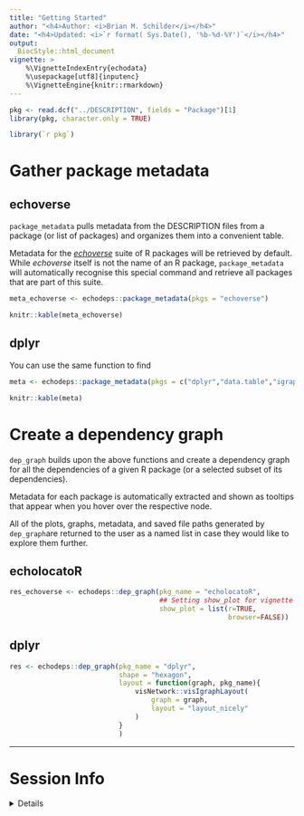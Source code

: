 ```yaml
---
title: "Getting Started" 
author: "<h4>Author: <i>Brian M. Schilder</i></h4>" 
date: "<h4>Updated: <i>`r format( Sys.Date(), '%b-%d-%Y')`</i></h4>"
output:
  BiocStyle::html_document
vignette: >
    %\VignetteIndexEntry{echodata} 
    %\usepackage[utf8]{inputenc}
    %\VignetteEngine{knitr::rmarkdown}
---
```



```r
pkg <- read.dcf("../DESCRIPTION", fields = "Package")[1]
library(pkg, character.only = TRUE)
```


```R
library(`r pkg`)
```

<!-- not run simply bc it causes weird errors with devtools::check() -->

# Gather package metadata

## echoverse

`package_metadata` pulls metadata from the DESCRIPTION files from a package 
(or list of packages) and organizes them into a convenient table.

Metadata for the [*echoverse*](https://github.com/topics/echoverse) suite of 
R packages will be retrieved by default.
While *echoverse* itself is not the name of an R package, `package_metadata`
will automatically recognise this special command and retrieve 
all packages that are part of this suite. 

```r
meta_echoverse <- echodeps::package_metadata(pkgs = "echoverse")

knitr::kable(meta_echoverse)
```

## dplyr 

You can use the same function to find 

```r
meta <- echodeps::package_metadata(pkgs = c("dplyr","data.table","igraph"))

knitr::kable(meta)
```


# Create a dependency graph

`dep_graph` builds upon the above functions and create a dependency graph for
all the dependencies of a given R package
(or a selected subset of its dependencies). 

Metadata for each package is automatically extracted and shown as tooltips that
appear when you hover over the respective node.

All of the plots, graphs, metadata, and saved file paths generated by
`dep_graph`are returned to the user as a named list in case they would like
to explore them further.

## echolocatoR

```r
res_echoverse <- echodeps::dep_graph(pkg_name = "echolocatoR",
                                     ## Setting show_plot for vignette purposes
                                     show_plot = list(r=TRUE,
                                                      browser=FALSE))
```
## dplyr

<!-- Cannot run more than one dep_graph example per vignette because rmarkdown will get confused and think the same code chunk names are being used multiple times. I think this happens because pkgnet::CreatePackageReport is rendering an rmarkdown within another rmarkdown (this vignette) -->

```r
res <- echodeps::dep_graph(pkg_name = "dplyr",
                           shape = "hexagon", 
                           layout = function(graph, pkg_name){
                               visNetwork::visIgraphLayout(
                                   graph = graph,
                                   layout = "layout_nicely"
                               )
                           }
                           )
```

<hr> 

# Session Info 

<details> 

```r
utils::sessionInfo()
```

</details> 

<br>

